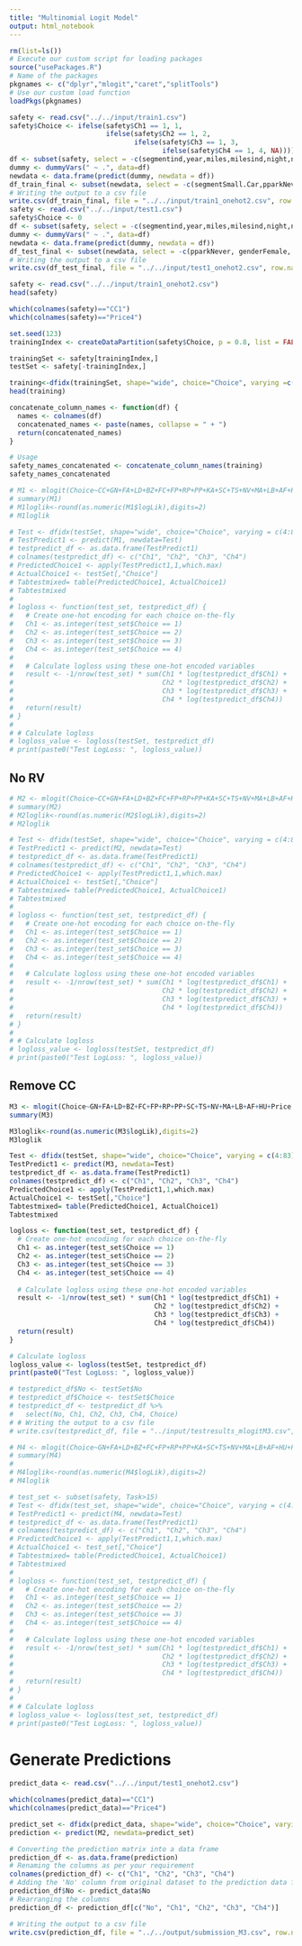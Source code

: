 ```yaml
---
title: "Multinomial Logit Model"
output: html_notebook
---
```


```r
rm(list=ls())
# Execute our custom script for loading packages
source("usePackages.R")
# Name of the packages 
pkgnames <- c("dplyr","mlogit","caret","splitTools")
# Use our custom load function
loadPkgs(pkgnames)
```

```r
safety <- read.csv("../../input/train1.csv")
safety$Choice <- ifelse(safety$Ch1 == 1, 1,
                        ifelse(safety$Ch2 == 1, 2,
                               ifelse(safety$Ch3 == 1, 3,
                                      ifelse(safety$Ch4 == 1, 4, NA))))
df <- subset(safety, select = -c(segmentind,year,miles,milesind,night,nightind,pparkind,genderind,age,ageind,educind,regionind,Urbind,income,incomeind,Ch1,Ch2,Ch3,Ch4))
dummy <- dummyVars(" ~ .", data=df)
newdata <- data.frame(predict(dummy, newdata = df)) 
df_train_final <- subset(newdata, select = -c(segmentSmall.Car,pparkNever, genderFemale, educTrade.Vocational.School, regionW, UrbSuburban))
# Writing the output to a csv file
write.csv(df_train_final, file = "../../input/train1_onehot2.csv", row.names = FALSE)
safety <- read.csv("../../input/test1.csv")
safety$Choice <- 0
df <- subset(safety, select = -c(segmentind,year,miles,milesind,night,nightind,pparkind,genderind,age,ageind,educind,regionind,Urbind,income,incomeind,Ch1,Ch2,Ch3,Ch4))
dummy <- dummyVars(" ~ .", data=df)
newdata <- data.frame(predict(dummy, newdata = df)) 
df_test_final <- subset(newdata, select = -c(pparkNever, genderFemale, educTrade.Vocational.School, regionW, UrbSuburban))
# Writing the output to a csv file
write.csv(df_test_final, file = "../../input/test1_onehot2.csv", row.names = FALSE)
```


```r
safety <- read.csv("../../input/train1_onehot2.csv")
head(safety)
```

```r
which(colnames(safety)=="CC1")
which(colnames(safety)=="Price4")
```

```r
set.seed(123)
trainingIndex <- createDataPartition(safety$Choice, p = 0.8, list = FALSE)

trainingSet <- safety[trainingIndex,]
testSet <- safety[-trainingIndex,]
```


```r
training<-dfidx(trainingSet, shape="wide", choice="Choice", varying =c(4:83), sep="",idx = list(c("No", "Case")))
head(training)
```
```r
concatenate_column_names <- function(df) {
  names <- colnames(df)
  concatenated_names <- paste(names, collapse = " + ")
  return(concatenated_names)
}

# Usage
safety_names_concatenated <- concatenate_column_names(training)
safety_names_concatenated
```


```r
# M1 <- mlogit(Choice~CC+GN+FA+LD+BZ+FC+FP+RP+PP+KA+SC+TS+NV+MA+LB+AF+HU+Price| segmentFull.size.Pickup + segmentMidsize.Car + segmentMidsize.Luxury.Utility.segements + segmentMidsize.Utility + segmentPrestige.Luxury.Sedan + yearind + milesa + nighta + pparkDaily + pparkMonthly + pparkWeekly + pparkYearly + genderMale + agea + educCollege.Graduate..4.Years. + educGrade.School + educHigh.School + educPostgraduate.College + educSome.College..1.3.Years. + regionMW + regionNE + regionSE + regionSW + UrbRural.Country + UrbUrban.City + incomea+0, data=training, rpar=c(CC='n', FA='n',LD='n',BZ='n',FC='n',FP='n',RP='n',PP='n',KA='n',SC='n',TS='n',NV='n',MA='n',LB='n',AF='n',HU='n',Price='n'), panel = TRUE, print.level=TRUE)
# summary(M1)
# M1loglik<-round(as.numeric(M1$logLik),digits=2)
# M1loglik
```

```r
# Test <- dfidx(testSet, shape="wide", choice="Choice", varying = c(4:83), sep="",idx = list(c("No", "Case")))
# TestPredict1 <- predict(M1, newdata=Test)
# testpredict_df <- as.data.frame(TestPredict1)
# colnames(testpredict_df) <- c("Ch1", "Ch2", "Ch3", "Ch4")
# PredictedChoice1 <- apply(TestPredict1,1,which.max)
# ActualChoice1 <- testSet[,"Choice"]
# Tabtestmixed= table(PredictedChoice1, ActualChoice1)
# Tabtestmixed
# 
# logloss <- function(test_set, testpredict_df) {
#   # Create one-hot encoding for each choice on-the-fly
#   Ch1 <- as.integer(test_set$Choice == 1)
#   Ch2 <- as.integer(test_set$Choice == 2)
#   Ch3 <- as.integer(test_set$Choice == 3)
#   Ch4 <- as.integer(test_set$Choice == 4)
#   
#   # Calculate logloss using these one-hot encoded variables
#   result <- -1/nrow(test_set) * sum(Ch1 * log(testpredict_df$Ch1) +
#                                     Ch2 * log(testpredict_df$Ch2) +
#                                     Ch3 * log(testpredict_df$Ch3) +
#                                     Ch4 * log(testpredict_df$Ch4))
#   return(result)
# }
# 
# # Calculate logloss
# logloss_value <- logloss(testSet, testpredict_df)
# print(paste0("Test LogLoss: ", logloss_value))
```
## No RV
```r
# M2 <- mlogit(Choice~CC+GN+FA+LD+BZ+FC+FP+RP+PP+KA+SC+TS+NV+MA+LB+AF+HU+Price| segmentFull.size.Pickup + segmentMidsize.Car + segmentMidsize.Luxury.Utility.segements + segmentMidsize.Utility + segmentPrestige.Luxury.Sedan + yearind + milesa + nighta + pparkDaily + pparkMonthly + pparkWeekly + pparkYearly + genderMale + agea + educCollege.Graduate..4.Years. + educGrade.School + educHigh.School + educPostgraduate.College + educSome.College..1.3.Years. + regionMW + regionNE + regionSE + regionSW + UrbRural.Country + UrbUrban.City + incomea +0, data=training,print.level=TRUE)
# summary(M2)
# M2loglik<-round(as.numeric(M2$logLik),digits=2)
# M2loglik
```

```r
# Test <- dfidx(testSet, shape="wide", choice="Choice", varying = c(4:83), sep="",idx = list(c("No", "Case")))
# TestPredict1 <- predict(M2, newdata=Test)
# testpredict_df <- as.data.frame(TestPredict1)
# colnames(testpredict_df) <- c("Ch1", "Ch2", "Ch3", "Ch4")
# PredictedChoice1 <- apply(TestPredict1,1,which.max)
# ActualChoice1 <- testSet[,"Choice"]
# Tabtestmixed= table(PredictedChoice1, ActualChoice1)
# Tabtestmixed
# 
# logloss <- function(test_set, testpredict_df) {
#   # Create one-hot encoding for each choice on-the-fly
#   Ch1 <- as.integer(test_set$Choice == 1)
#   Ch2 <- as.integer(test_set$Choice == 2)
#   Ch3 <- as.integer(test_set$Choice == 3)
#   Ch4 <- as.integer(test_set$Choice == 4)
#   
#   # Calculate logloss using these one-hot encoded variables
#   result <- -1/nrow(test_set) * sum(Ch1 * log(testpredict_df$Ch1) +
#                                     Ch2 * log(testpredict_df$Ch2) +
#                                     Ch3 * log(testpredict_df$Ch3) +
#                                     Ch4 * log(testpredict_df$Ch4))
#   return(result)
# }
# 
# # Calculate logloss
# logloss_value <- logloss(testSet, testpredict_df)
# print(paste0("Test LogLoss: ", logloss_value))
```

## Remove CC
```r
M3 <- mlogit(Choice~GN+FA+LD+BZ+FC+FP+RP+PP+SC+TS+NV+MA+LB+AF+HU+Price| segmentFull.size.Pickup + segmentMidsize.Car + segmentMidsize.Luxury.Utility.segements + segmentMidsize.Utility + segmentPrestige.Luxury.Sedan + yearind + nighta + pparkDaily + pparkMonthly + pparkWeekly + pparkYearly + genderMale + agea + educCollege.Graduate..4.Years. + educGrade.School + educHigh.School + educPostgraduate.College + educSome.College..1.3.Years. + regionMW + regionNE + regionSE + regionSW + UrbRural.Country + UrbUrban.City +0, data=training,print.level=TRUE)
summary(M3)

M3loglik<-round(as.numeric(M3$logLik),digits=2)
M3loglik
```

```r
Test <- dfidx(testSet, shape="wide", choice="Choice", varying = c(4:83), sep="",idx = list(c("No", "Case")))
TestPredict1 <- predict(M3, newdata=Test)
testpredict_df <- as.data.frame(TestPredict1)
colnames(testpredict_df) <- c("Ch1", "Ch2", "Ch3", "Ch4")
PredictedChoice1 <- apply(TestPredict1,1,which.max)
ActualChoice1 <- testSet[,"Choice"]
Tabtestmixed= table(PredictedChoice1, ActualChoice1)
Tabtestmixed

logloss <- function(test_set, testpredict_df) {
  # Create one-hot encoding for each choice on-the-fly
  Ch1 <- as.integer(test_set$Choice == 1)
  Ch2 <- as.integer(test_set$Choice == 2)
  Ch3 <- as.integer(test_set$Choice == 3)
  Ch4 <- as.integer(test_set$Choice == 4)
  
  # Calculate logloss using these one-hot encoded variables
  result <- -1/nrow(test_set) * sum(Ch1 * log(testpredict_df$Ch1) +
                                    Ch2 * log(testpredict_df$Ch2) +
                                    Ch3 * log(testpredict_df$Ch3) +
                                    Ch4 * log(testpredict_df$Ch4))
  return(result)
}

# Calculate logloss
logloss_value <- logloss(testSet, testpredict_df)
print(paste0("Test LogLoss: ", logloss_value))
```
```r
# testpredict_df$No <- testSet$No
# testpredict_df$Choice <- testSet$Choice
# testpredict_df <- testpredict_df %>%
#   select(No, Ch1, Ch2, Ch3, Ch4, Choice)
# # Writing the output to a csv file
# write.csv(testpredict_df, file = "../input/testresults_mlogitM3.csv", row.names = FALSE)
```


```r
# M4 <- mlogit(Choice~GN+FA+LD+BZ+FC+FP+RP+PP+KA+SC+TS+NV+MA+LB+AF+HU+Price| segmentFull.size.Pickup + segmentMidsize.Car + segmentMidsize.Luxury.Utility.segements + segmentMidsize.Utility + segmentPrestige.Luxury.Sedan + year + miles101.To.150.Miles + miles151.To.200.Miles + miles201.To.250.Miles + miles251.To.300.Miles + miles301.To.350.Miles + miles351.To.400.Miles + miles51.To.100.Miles + milesOver.400.Miles + night10..To.20. + night21..To.30. + night31..To.40. + night41..To.50. + night51..To.60. + night61..To.70. + night71..To.80. + night81..To.90. + night91..To.100. + pparkDaily + pparkMonthly + pparkWeekly + pparkYearly + genderMale + age30.To.39 + age40.To.49 + age50.To.59 + age60...Over + educCollege.Graduate..4.Years. + educGrade.School + educHigh.School + educPostgraduate.College + educSome.College..1.3.Years. + regionMW + regionNE + regionSE + regionSW + UrbRural.Country + UrbUrban.City + incomea +0, data=training, rpar=c(FA='n',BZ='n',FP='n',RP='n',PP='n',SC='n',TS='n',NV='n',MA='n',LB='n',HU='n',Price='n'), panel = TRUE, print.level=TRUE)
# summary(M4)
# 
# M4loglik<-round(as.numeric(M4$logLik),digits=2)
# M4loglik
```

```r
# test_set <- subset(safety, Task>15)
# Test <- dfidx(test_set, shape="wide", choice="Choice", varying = c(4:83), sep="",idx = list(c("No", "Case")))
# TestPredict1 <- predict(M4, newdata=Test)
# testpredict_df <- as.data.frame(TestPredict1)
# colnames(testpredict_df) <- c("Ch1", "Ch2", "Ch3", "Ch4")
# PredictedChoice1 <- apply(TestPredict1,1,which.max)
# ActualChoice1 <- test_set[,"Choice"]
# Tabtestmixed= table(PredictedChoice1, ActualChoice1)
# Tabtestmixed
# 
# logloss <- function(test_set, testpredict_df) {
#   # Create one-hot encoding for each choice on-the-fly
#   Ch1 <- as.integer(test_set$Choice == 1)
#   Ch2 <- as.integer(test_set$Choice == 2)
#   Ch3 <- as.integer(test_set$Choice == 3)
#   Ch4 <- as.integer(test_set$Choice == 4)
#   
#   # Calculate logloss using these one-hot encoded variables
#   result <- -1/nrow(test_set) * sum(Ch1 * log(testpredict_df$Ch1) +
#                                     Ch2 * log(testpredict_df$Ch2) +
#                                     Ch3 * log(testpredict_df$Ch3) +
#                                     Ch4 * log(testpredict_df$Ch4))
#   return(result)
# }
# 
# # Calculate logloss
# logloss_value <- logloss(test_set, testpredict_df)
# print(paste0("Test LogLoss: ", logloss_value))
```


# Generate Predictions
```r
predict_data <- read.csv("../../input/test1_onehot2.csv")

which(colnames(predict_data)=="CC1")
which(colnames(predict_data)=="Price4")
```

```r
predict_set <- dfidx(predict_data, shape="wide", choice="Choice", varying = c(4:83), sep="",idx = list(c("No", "Case")))
prediction <- predict(M2, newdata=predict_set)

# Converting the prediction matrix into a data frame
prediction_df <- as.data.frame(prediction)
# Renaming the columns as per your requirement
colnames(prediction_df) <- c("Ch1", "Ch2", "Ch3", "Ch4")
# Adding the 'No' column from original dataset to the prediction data frame
prediction_df$No <- predict_data$No
# Rearranging the columns
prediction_df <- prediction_df[c("No", "Ch1", "Ch2", "Ch3", "Ch4")]

# Writing the output to a csv file
write.csv(prediction_df, file = "../../output/submission_M3.csv", row.names = FALSE)
```
